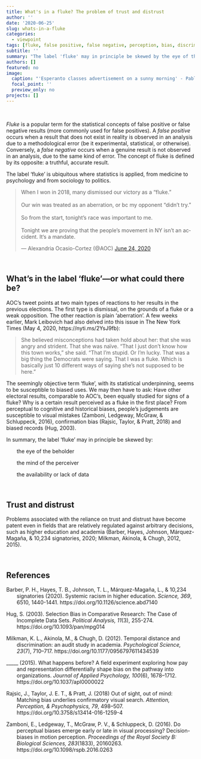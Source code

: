 ```yaml
---
title: What's in a fluke? The problem of trust and distrust
author: ''
date: '2020-06-25'
slug: whats-in-a-fluke
categories:
  - viewpoint
tags: [fluke, false positive, false negative, perception, bias, discrimination, trust, distrust]
subtitle: ''
summary: "The label 'fluke' may in principle be skewed by the eye of the beholder, the mind of the perceiver and the availability or lack of data."
authors: []
featured: no
image:
  caption: "'Esperanto classes advertisement on a sunny morning' - Pablo Bernabeu (CC BY 4.0)"
  focal_point: ''
  preview_only: no
projects: []
---
```



<br>

*Fluke* is a popular term for the statistical concepts of false positive or false negative results (more commonly used for false positives). A *false positive* occurs when a result that does not exist in reality is observed in an analysis due to a methodological error (be it experimental, statistical, or otherwise). Conversely, a *false negative* occurs when a genuine result is not observed in an analysis, due to the same kind of error. The concept of fluke is defined by its opposite: a truthful, accurate result.

The label 'fluke' is ubiquitous where statistics is applied, from medicine to psychology and from sociology to politics.

<blockquote class="twitter-tweet"><p lang="en" dir="ltr">When I won in 2018, many dismissed our victory as a “fluke.”<br><br>Our win was treated as an aberration, or bc my opponent “didn’t try.”<br><br>So from the start, tonight’s race was important to me.<br><br>Tonight we are proving that the people’s movement in NY isn’t an accident. It‘s a mandate.</p>&mdash; Alexandria Ocasio-Cortez (@AOC) <a href="https://twitter.com/AOC/status/1275618050134474761?ref_src=twsrc%5Etfw">June 24, 2020</a></blockquote> <script async src="https://platform.twitter.com/widgets.js" charset="utf-8"></script>

<br>

## What's in the label 'fluke'---or what could there be?

AOC's tweet points at two main types of reactions to her results in the previous elections. The first type is dismissal, on the grounds of a fluke or a weak opposition. The other reaction is plain 'aberration'. A few weeks earlier, Mark Leibovich had also delved into this issue in The New York Times (May 4, 2020, https://nyti.ms/2YsJ9fb):

> She believed misconceptions had taken hold about her: that she was angry and strident. That she was naïve. “That I just don’t know how this town works,” she said. “That I’m stupid. Or I’m lucky. That was a big thing the Democrats were saying. That I was a fluke. Which is basically just 10 different ways of saying she’s not supposed to be here.”

The seemingly objective term 'fluke', with its statistical underpinning, seems to be susceptible to biased uses. We may then have to ask: Have other electoral results, comparable to AOC's, been equally studied for signs of a fluke? Why is a certain result perceived as a fluke in the first place? From perceptual to cognitive and historical biases, people's judgements  are susceptible to visual mistakes (Zamboni, Ledgeway, McGraw, & Schluppeck, 2016), confirmation bias (Rajsic, Taylor, & Pratt, 2018) and biased records (Hug, 2003).

In summary, the label 'fluke' may in principle be skewed by:

<div style = 'padding-left: 20px;'>

<i class="fas fa-eye"></i> &nbsp; the eye of the beholder

<i class="fas fa-brain"></i> &nbsp; the mind of the perceiver

<i class="far fa-newspaper"></i> &nbsp; the availability or lack of data

</div>

<br>

## Trust and distrust

Problems associated with the reliance on trust and distrust have become patent even in fields that are relatively regulated against arbitrary decisions, such as higher education and academia (Barber, Hayes, Johnson, Márquez-Magaña, & 10,234 signatories, 2020; Milkman, Akinola, & Chugh, 2012, 2015).

<br>

## References

<div style = "text-indent:-2em; margin-left:2em;">

Barber, P. H., Hayes, T. B., Johnson, T. L., Márquez-Magaña, L., & 10,234 signatories (2020). Systemic racism in higher education. *Science, 369*, 6510, 1440-1441. https://doi.org/10.1126/science.abd7140

Hug, S. (2003). Selection Bias in Comparative Research: The Case of Incomplete Data Sets. *Political Analysis, 11*(3), 255-274. https://doi.org/10.1093/pan/mpg014

Milkman, K. L., Akinola, M., & Chugh, D. (2012). Temporal distance and discrimination: an audit study in academia. *Psychological Science, 23*(7), 710–717. https://doi.org/10.1177/0956797611434539

_____ (2015).  What happens before? A field experiment exploring how pay and representation differentially shape bias on the pathway into organizations. *Journal of Applied Psychology, 100*(6), 1678–1712. https://doi.org/10.1037/apl0000022

Rajsic, J., Taylor, J. E. T., & Pratt, J. (2018) Out of sight, out of mind: Matching bias underlies confirmatory visual search. *Attention, Perception, & Psychophysics, 79*, 498–507. https://doi.org/10.3758/s13414-016-1259-4

Zamboni, E., Ledgeway, T., McGraw, P. V., & Schluppeck, D. (2016). Do perceptual biases emerge early or late in visual processing? Decision-biases in motion perception. *Proceedings of the Royal Society B: Biological Sciences, 283*(1833), 20160263. https://doi.org/10.1098/rspb.2016.0263

</div>

<br>
